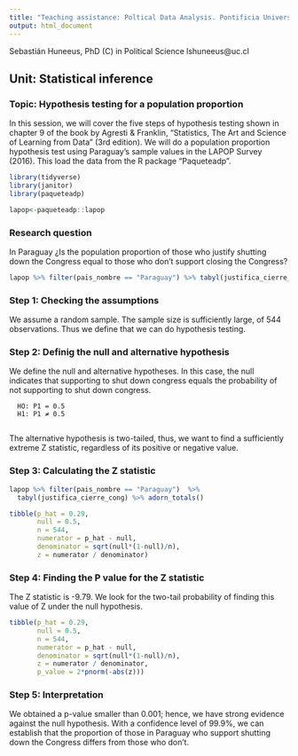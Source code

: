 ```yaml
---
title: "Teaching assistance: Poltical Data Analysis. Pontificia Universidad Católica de Chile, Political Science Department"
output: html_document
---
```


Sebastián Huneeus, PhD (C) in Political Science
lshuneeus@uc.cl


## Unit: Statistical inference
### Topic: Hypothesis testing for a population proportion

In this session, we will cover the five steps of hypothesis testing shown in chapter 9 of the book by Agresti & Franklin, “Statistics, The Art and Science of Learning from Data” (3rd edition). We will do a population proportion hypothesis test using Paraguay's sample values in the LAPOP Survey (2016). This load the data from the R package “Paqueteadp”.


```r
library(tidyverse)
library(janitor)
library(paqueteadp)

lapop<-paqueteadp::lapop
```
 
### Research question
 
In Paraguay ¿Is the population proportion of those who justify shutting down the Congress equal to those who don't support closing the Congress? 

 
```r
lapop %>% filter(pais_nombre == "Paraguay") %>% tabyl(justifica_cierre_cong) %>% adorn_totals()

```



### Step 1: Checking the assumptions

We assume a random sample. The sample size is sufficiently large, of 544 observations. Thus we define that we can do hypothesis testing. 


### Step 2: Definig the null and alternative hypothesis

We define the null and alternative hypotheses. In this case, the null indicates that supporting to shut down congress equals the probability of not supporting to shut down congress.    

      HO: P1 = 0.5
      H1: P1 ≠ 0.5
      
The alternative hypothesis is two-tailed, thus, we want to find a sufficiently extreme Z statistic, regardless of its positive or negative value. 


### Step 3: Calculating the Z statistic


```r
lapop %>% filter(pais_nombre == "Paraguay")  %>% 
  tabyl(justifica_cierre_cong) %>% adorn_totals()

tibble(p_hat = 0.29, 
       null = 0.5, 
       n = 544, 
       numerator = p_hat - null, 
       denominator = sqrt(null*(1-null)/n), 
       z = numerator / denominator)
```


### Step 4: Finding the P value for the Z statistic 

The Z statistic is -9.79. We look for the two-tail probability of finding this value of Z under the null hypothesis. 


```r
tibble(p_hat = 0.29, 
       null = 0.5, 
       n = 544, 
       numerator = p_hat - null, 
       denominator = sqrt(null*(1-null)/n), 
       z = numerator / denominator, 
       p_value = 2*pnorm(-abs(z)))

```


### Step 5: Interpretation

We obtained a p-value smaller than 0.001; hence, we have strong evidence against the null hypothesis. With a confidence level of 99.9%, we can establish that the proportion of those in Paraguay who support shutting down the Congress differs from those who don't. 

